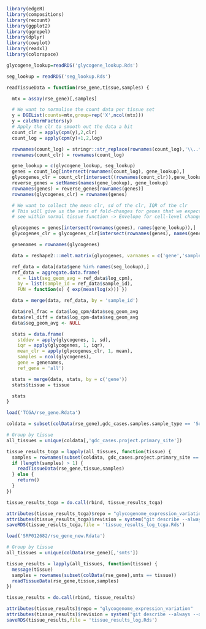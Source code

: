 
```r
library(edgeR)
library(compositions)
library(recount)
library(ggplot2)
library(ggrepel)
library(dplyr)
library(cowplot)
library(readxl)
library(colorspace)
```

```r
glycogene_lookup=readRDS('glycogene_lookup.Rds')
```

```r
seg_lookup = readRDS('seg_lookup.Rds')
```

```r
readTissueData = function(rse_gene,tissue,samples) {

  mtx = assay(rse_gene)[,samples]

  # We want to normalise the count data per tissue set
  y = DGEList(counts=mtx,group=rep('X',ncol(mtx)))
  y = calcNormFactors(y)
  # Apply the clr to smooth out the data a bit
  count_clr = apply(cpm(y),2,clr)
  count_log = apply(cpm(y)+1,2,log)

  rownames(count_log) = stringr::str_replace(rownames(count_log),'\\..*$','')
  rownames(count_clr) = rownames(count_log)

  gene_lookup = c(glycogene_lookup, seg_lookup)
  genes = count_log[intersect(rownames(count_log), gene_lookup),]
  glycogenes_clr = count_clr[intersect((rownames(count_clr)),gene_lookup),]
  reverse_genes = setNames(names(gene_lookup), gene_lookup)
  rownames(genes) = reverse_genes[rownames(genes)]
  rownames(glycogenes_clr) = rownames(genes)

  # We want to collect the mean clr, sd of the clr, IQR of the clr
  # This will give us the sets of fold-changes for genes that we expect to
  # see within normal tissue function -> Envelope for cell-level change

  glycogenes = genes[intersect(rownames(genes), names(gene_lookup)),]
  glycogenes_clr = glycogenes_clr[intersect(rownames(genes), names(gene_lookup)),]

  genenames = rownames(glycogenes)

  data = reshape2:::melt.matrix(glycogenes, varnames = c('gene','sample_id'), value.name = 'log_cpm', as.is = T)

  ref_data = data[data$gene %in% names(seg_lookup),]
  ref_data = aggregate.data.frame(
    x = list(seg_geom_avg = ref_data$log_cpm),
    by = list(sample_id = ref_data$sample_id),
    FUN = function(x) { exp(mean(log(x))) })

  data = merge(data, ref_data, by = 'sample_id')

  data$rel_frac = data$log_cpm/data$seg_geom_avg
  data$rel_diff = data$log_cpm-data$seg_geom_avg
  data$seg_geom_avg <- NULL

  stats = data.frame(
    stddev = apply(glycogenes, 1, sd),
    iqr = apply(glycogenes, 1, iqr),
    mean_clr = apply(glycogenes_clr, 1, mean),
    samples = ncol(glycogenes),
    gene = genenames,
    ref_gene = 'all')

  stats = merge(data, stats, by = c('gene'))
  stats$tissue = tissue

  stats
}
```

```r
load('TCGA/rse_gene.Rdata')

coldata = subset(colData(rse_gene),gdc_cases.samples.sample_type == 'Solid Tissue Normal')

# Group by tissue
all_tissues = unique(coldata[,'gdc_cases.project.primary_site'])

tissue_results_tcga = lapply(all_tissues, function(tissue) {
  samples = rownames(subset(coldata, gdc_cases.project.primary_site == tissue))
  if (length(samples) > 1) {
    readTissueData(rse_gene,tissue,samples)
  } else {
    return()
  }
})

tissue_results_tcga = do.call(rbind, tissue_results_tcga)

attributes(tissue_results_tcga)$repo = "glycogenome_expression_variation"
attributes(tissue_results_tcga)$revision = system("git describe --always --dirty", intern=T)
saveRDS(tissue_results_tcga,file = 'tissue_results_log_tcga.Rds')
```

```r
load('SRP012682/rse_gene_new.Rdata')

# Group by tissue
all_tissues = unique(colData(rse_gene)[,'smts'])

tissue_results = lapply(all_tissues, function(tissue) {
  message(tissue)
  samples = rownames(subset(colData(rse_gene),smts == tissue))
  readTissueData(rse_gene,tissue,samples)
})

tissue_results = do.call(rbind, tissue_results)

attributes(tissue_results)$repo = "glycogenome_expression_variation"
attributes(tissue_results)$revision = system("git describe --always --dirty",intern=T)
saveRDS(tissue_results,file = 'tissue_results_log.Rds')
```

